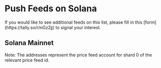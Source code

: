

# Push Feeds on Solana

<Callout type="info" emoji="ℹ️">
  If you would like to see additional feeds on this list, please fill in this
  [form](https://tally.so/r/nGz2jj) to signal your interest.
</Callout>

## Solana Mainnet

<SponsoredFeedsTable
  feeds={solanaMainnet}
  networkName="Solana mainnet and devnet"
/>

Note: The addresses represent the price feed account for shard 0 of the relevant price feed id.
